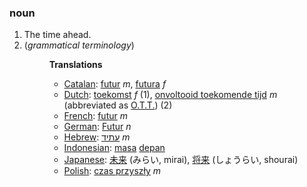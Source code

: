 ===noun===
#The time ahead.
#(''grammatical terminology'')
#:'''Translations'''
#:*[[Catalan]]: [[futur]] ''m'', [[futura]] ''f''
#:*[[Dutch]]: [[toekomst]] ''f'' (1), [[onvoltooid toekomende tijd]] ''m'' (abbreviated as [[O.T.T.]]) (2)
#:*[[French]]: [[futur]] ''m''
#:*[[German]]: [[Futur]] ''n''
#:*[[Hebrew]]: [[עתיד]] ''m''
#:*[[Indonesian]]: [[masa]] [[depan]]
#:*[[Japanese]]: [[未来]] (みらい, mirai), [[将来]] (しょうらい, shourai)
#:*[[Polish]]: [[czas przyszły]] ''m''